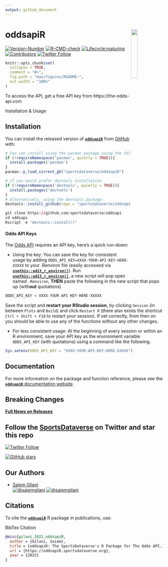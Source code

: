 ```yaml
---
output: github_document
---
```


#

# **oddsapiR**  <a href='https://oddsapiR.sportsdataverse.org/'><img src='https://raw.githubusercontent.com/saiemgilani/oddsapiR/main/logo.png' align="right" width="20%" min-width="100px"/></a>

<!-- badges: start -->
[![Version-Number](https://img.shields.io/github/r-package/v/saiemgilani/oddsapiR?label=oddsapiR&logo=R&style=for-the-badge)](https://github.com/sportsdataverse/oddsapiR)
[![R-CMD-check](https://img.shields.io/github/workflow/status/saiemgilani/oddsapiR/R-CMD-check?label=R-CMD-Check&logo=R&logoColor=white&style=for-the-badge)](https://github.com/sportsdataverse/oddsapiR/actions/workflows/R-CMD-check.yaml) [![Lifecycle:maturing](https://img.shields.io/badge/lifecycle-maturing-blue.svg?style=for-the-badge&logo=github)](https://github.com/sportsdataverse/oddsapiR)  [![Contributors](https://img.shields.io/github/contributors/saiemgilani/oddsapiR?style=for-the-badge)](https://github.com/sportsdataverse/oddsapiR/graphs/contributors) 
[![Twitter Follow](https://img.shields.io/twitter/follow/SportsDataverse?color=blue&label=%40SportsDataverse&logo=twitter&style=for-the-badge)](https://twitter.com/SportsDataverse) 

<!-- badges: end -->

```r
knitr::opts_chunk$set(
  collapse = TRUE,
  comment = "#>",
  fig.path = "man/figures/README-",
  out.width = "100%"
)
```

To access the API, get a free API key from https://the-odds-api.com

Installation & Usage

## **Installation**

You can install the released version of [**`oddsapiR`**](https://github.com/sportsdataverse/oddsapiR) from [GitHub](https://github.com/sportsdataverse/oddsapiR) with:

```r 
# You can install using the pacman package using the following code:
if (!requireNamespace('pacman', quietly = TRUE)){
  install.packages('pacman')
}
pacman::p_load_current_gh("sportsdataverse/oddsapiR")
```

```r
# if you would prefer devtools installation
if (!requireNamespace('devtools', quietly = TRUE)){
  install.packages('devtools')
}
# Alternatively, using the devtools package:
devtools::install_github(repo = "sportsdataverse/oddsapiR")
```

```r
git clone https://github.com/sportsdataverse/oddsapi
cd oddsapi
Rscript -e "devtools::install()"
```

#### **Odds API Keys**

The [Odds API](https://the-odds-api.com) requires an API key, here's a quick run-down:

* Using the key: You can save the key for consistent usage by adding `ODDS_API_KEY=XXXX-YOUR-API-KEY-HERE-XXXXX` to your .Renviron file (easily accessed via [**`usethis::edit_r_environ()`**](https://usethis.r-lib.org/reference/edit.html)). Run [**`usethis::edit_r_environ()`**](https://usethis.r-lib.org/reference/edit.html), a new script will pop open named `.Renviron`, **THEN** paste the following in the new script that pops up (with**out** quotations)
```r
ODDS_API_KEY = XXXX-YOUR-API-KEY-HERE-XXXXX
```
Save the script and **restart your RStudio session**, by clicking `Session` (in between `Plots` and `Build`) and click `Restart R` (there also exists the shortcut `Ctrl + Shift + F10` to restart your session). If set correctly, from then on you should be able to use any of the functions without any other changes.

* For less consistent usage: At the beginning of every session or within an R environment, save your API key as the environment variable `ODDS_API_KEY` (with quotations) using a command like the following.

```r
Sys.setenv(ODDS_API_KEY = "XXXX-YOUR-API-KEY-HERE-XXXXX")
```


## **Documentation**

For more information on the package and function reference, please see
the [**`oddsapiR`** documentation website](https://oddsapiR.sportsdataverse.org).

## **Breaking Changes**

[**Full News on
Releases**](https://oddsapiR.sportsdataverse.org/news/index.html)

## Follow the [SportsDataverse](https://twitter.com/SportsDataverse) on Twitter and star this repo

[![Twitter
Follow](https://img.shields.io/twitter/follow/SportsDataverse?color=blue&label=%40SportsDataverse&logo=twitter&style=for-the-badge)](https://twitter.com/SportsDataverse)

[![GitHub
stars](https://img.shields.io/github/stars/sportsdataverse/oddsapiR.svg?color=eee&logo=github&style=for-the-badge&label=Star%20oddsapiR&maxAge=2592000)](https://github.com/sportsdataverse/oddsapiR/stargazers/)


## **Our Authors**

-   [Saiem Gilani](https://twitter.com/saiemgilani)       
<a href="https://twitter.com/saiemgilani" target="blank"><img src="https://img.shields.io/twitter/follow/saiemgilani?color=blue&label=%40saiemgilani&logo=twitter&style=for-the-badge" alt="@saiemgilani" /></a>
<a href="https://github.com/saiemgilani" target="blank"><img src="https://img.shields.io/github/followers/saiemgilani?color=eee&logo=Github&style=for-the-badge" alt="@saiemgilani" /></a>


## **Citations**

To cite the [**`oddsapiR`**](https://oddsapiR.sportsdataverse.org) R package
in publications, use:

BibTex Citation

```bibtex
@misc{gilani_2022_oddsapiR,
  author = {Gilani, Saiem},
  title = {oddsapiR: The SportsDataverse's R Package for The Odds API.},
  url = {https://oddsapiR.sportsdataverse.org},
  year = {2022}
}
```